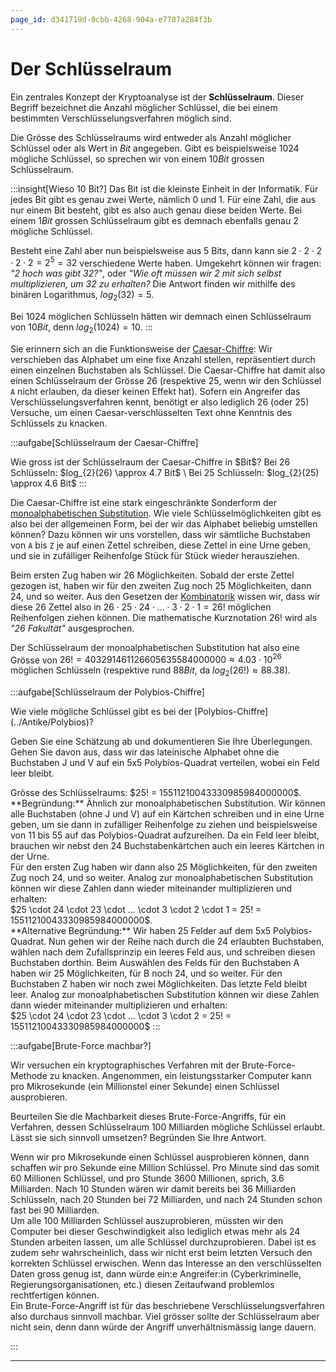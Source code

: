 ```yaml
---
page_id: d341719d-9cbb-4268-904a-e7787a284f3b
---
```


# Der Schlüsselraum

Ein zentrales Konzept der Kryptoanalyse ist der **Schlüsselraum**. Dieser Begriff bezeichnet die Anzahl möglicher Schlüssel, die bei einem bestimmten Verschlüsselungsverfahren möglich sind.

Die Grösse des Schlüsselraums wird entweder als Anzahl möglicher Schlüssel oder als Wert in $Bit$ angegeben. Gibt es beispielsweise $1024$ mögliche Schlüssel, so sprechen wir von einem $10 Bit$ grossen Schlüsselraum.

:::insight[Wieso 10 Bit?] Das Bit ist die kleinste Einheit in der Informatik. Für jedes Bit gibt es genau zwei Werte, nämlich $0$ und $1$. Für eine Zahl, die aus nur einem Bit besteht, gibt es also auch genau diese beiden Werte. Bei einem $1 Bit$ grossen Schlüsselraum gibt es demnach ebenfalls genau $2$ mögliche Schlüssel.

Besteht eine Zahl aber nun beispielsweise aus 5 Bits, dann kann sie $2 \cdot 2 \cdot 2 \cdot 2 \cdot 2 = 2^5 = 32$ verschiedene Werte haben. Umgekehrt können wir fragen: _"2 hoch was gibt 32?"_, oder _"Wie oft müssen wir $2$ mit sich selbst multiplizieren, um $32$ zu erhalten?_ Die Antwort finden wir mithilfe des binären Logarithmus, $log_{2}(32)=5$.

Bei $1024$ möglichen Schlüsseln hätten wir demnach einen Schlüsselraum von $10 Bit$, denn $log_{2}(1024)=10$. :::

Sie erinnern sich an die Funktionsweise der [Caesar-Chiffre](../Antike/Caesar): Wir verschieben das Alphabet um eine fixe Anzahl stellen, repräsentiert durch einen einzelnen Buchstaben als Schlüssel. Die Caesar-Chiffre hat damit also einen Schlüsselraum der Grösse $26$ (respektive $25$, wenn wir den Schlüssel `A` nicht erlauben, da dieser keinen Effekt hat). Sofern ein Angreifer das Verschlüsselungsverfahren kennt, benötigt er also lediglich 26 (oder 25) Versuche, um einen Caesar-verschlüsselten Text ohne Kenntnis des Schlüssels zu knacken.

:::aufgabe[Schlüsselraum der Caesar-Chiffre]

<TaskState id="1a596abf-9cb5-4cae-9b5f-86c783695f91" />
Wie gross ist der Schlüsselraum der Caesar-Chiffre in $Bit$?

<QuillV2 id="f76af22e-95b4-4bfb-9d27-eaedf141a709" />

<Solution id="11e3a69a-0423-4fd5-95ba-bcada0473120">
    Bei 26 Schlüsseln: $log_{2}(26) \approx 4.7 Bit$ \ Bei 25 Schlüsseln: $log_{2}(25) \approx 4.6 Bit$
</Solution>
:::

Die Caesar-Chiffre ist eine stark eingeschränkte Sonderform der [monoalphabetischen Substitution](../Antike/Substitution). Wie viele Schlüsselmöglichkeiten gibt es also bei der allgemeinen Form, bei der wir das Alphabet beliebig umstellen können? Dazu können wir uns vorstellen, dass wir sämtliche Buchstaben von `A` bis `Z` je auf einen Zettel schreiben, diese Zettel in eine Urne geben, und sie in zufälliger Reihenfolge Stück für Stück wieder herausziehen.

Beim ersten Zug haben wir $26$ Möglichkeiten. Sobald der erste Zettel gezogen ist, haben wir für den zweiten Zug noch $25$ Möglichkeiten, dann $24$, und so weiter. Aus den Gesetzen der [Kombinatorik](https://de.wikipedia.org/wiki/Kombinatorik) wissen wir, dass wir diese 26 Zettel also in $26 \cdot 25 \cdot 24 \cdot ... \cdot 3 \cdot 2 \cdot 1 = 26!$ möglichen Reihenfolgen ziehen können. Die mathematische Kurznotation $26!$ wird als _"26 Fakultät"_ ausgesprochen.

Der Schlüsselraum der monoalphabetischen Substitution hat also eine Grösse von $26! = 403291461126605635584000000 \approx 4.03 \cdot 10^{26}$ möglichen Schlüsseln (respektive rund $88 Bit$, da $log_{2}(26!) \approx 88.38$).

:::aufgabe[Schlüsselraum der Polybios-Chiffre]

<TaskState id="6f72901c-aee5-48c8-82d7-99bb83a20a0c" />
Wie viele mögliche Schlüssel gibt es bei der [Polybios-Chiffre](../Antike/Polybios)?

Geben Sie eine Schätzung ab und dokumentieren Sie Ihre Überlegungen. Gehen Sie davon aus, dass wir das lateinische Alphabet ohne die Buchstaben J und V auf ein 5x5 Polybios-Quadrat verteilen, wobei ein Feld leer bleibt.

<QuillV2 id="6e77a918-15c0-4757-82af-e4cab4782669" />

<Solution id="ede53445-c4f5-4f19-bd37-df80dc5df6f3">
    Grösse des Schlüsselraums: $25! = 15511210043330985984000000$.
    <br />
    **Begründung:** Ähnlich zur monoalphabetischen Substitution. Wir können alle Buchstaben (ohne J und V) auf
    ein Kärtchen schreiben und in eine Urne geben, um sie dann in zufälliger Reihenfolge zu ziehen und
    beispielsweise von 11 bis 55 auf das Polybios-Quadrat aufzureihen. Da ein Feld leer bleibt, brauchen wir
    nebst den 24 Buchstabenkärtchen auch ein leeres Kärtchen in der Urne.
    <br />
    Für den ersten Zug haben wir dann also 25 Möglichkeiten, für den zweiten Zug noch 24, und so weiter.
    Analog zur monoalphabetischen Substitution können wir diese Zahlen dann wieder miteinander multiplizieren
    und erhalten:
    <br />
    $25 \cdot 24 \cdot 23 \cdot … \cdot 3 \cdot 2 \cdot 1 = 25! = 15511210043330985984000000$.
    <br />
    **Alternative Begründung:** Wir haben 25 Felder auf dem 5x5 Polybios-Quadrat. Nun gehen wir der Reihe nach
    durch die 24 erlaubten Buchstaben, wählen nach dem Zufallsprinzip ein leeres Feld aus, und schreiben
    diesen Buchstaben dorthin. Beim Auswählen des Felds für den Buchstaben A haben wir 25 Möglichkeiten, für B
    noch 24, und so weiter. Für den Buchstaben Z haben wir noch zwei Möglichkeiten. Das letzte Feld bleibt
    leer. Analog zur monoalphabetischen Substitution können wir diese Zahlen dann wieder miteinander
    multiplizieren und erhalten:
    <br />
    $25 \cdot 24 \cdot 23 \cdot … \cdot 3 \cdot 2 = 25! = 15511210043330985984000000$
</Solution>
:::

:::aufgabe[Brute-Force machbar?]

<TaskState id="0a00fa8c-0b49-4b19-a13b-2ff7dd0ab1ef" />
Wir versuchen ein kryptographisches Verfahren mit der Brute-Force-Methode zu knacken. Angenommen, ein
leistungsstarker Computer kann pro Mikrosekunde (ein Millionstel einer Sekunde) einen Schlüssel ausprobieren.

Beurteilen Sie die Machbarkeit dieses Brute-Force-Angriffs, für ein Verfahren, dessen Schlüsselraum 100 Milliarden mögliche Schlüssel erlaubt. Lässt sie sich sinnvoll umsetzen? Begründen Sie Ihre Antwort.

<QuillV2 id="32b250d3-0bdd-471a-b09b-2dc71800124c" />

<Solution id="3d2648e8-d6e6-4a5b-911f-dd28f325a407">
    Wenn wir pro Mikrosekunde einen Schlüssel ausprobieren können, dann schaffen wir pro Sekunde eine Million
    Schlüssel. Pro Minute sind das somit 60 Millionen Schlüssel, und pro Stunde 3600 Millionen, sprich, 3.6
    Milliarden. Nach 10 Stunden wären wir damit bereits bei 36 Milliarden Schlüsseln, nach 20 Stunden bei 72
    Milliarden, und nach 24 Stunden schon fast bei 90 Milliarden.
    <br />
    Um alle 100 Milliarden Schlüssel auszuprobieren, müssten wir den Computer bei dieser Geschwindigkeit also
    lediglich etwas mehr als 24 Stunden arbeiten lassen, um alle Schlüssel durchzuprobieren. Dabei ist es
    zudem sehr wahrscheinlich, dass wir nicht erst beim letzten Versuch den korrekten Schlüssel erwischen.
    Wenn das Interesse an den verschlüsselten Daten gross genug ist, dann würde ein:e Angreifer:in
    (Cyberkriminelle, Regierungsorganisationen, etc.) diesen Zeitaufwand problemlos rechtfertigen können.
    <br />
    Ein Brute-Force-Angriff ist für das beschriebene Verschlüsselungsverfahren also durchaus sinnvoll machbar.
    Viel grösser sollte der Schlüsselraum aber nicht sein, denn dann würde der Angriff unverhältnismässig
    lange dauern.
</Solution>

:::

---
